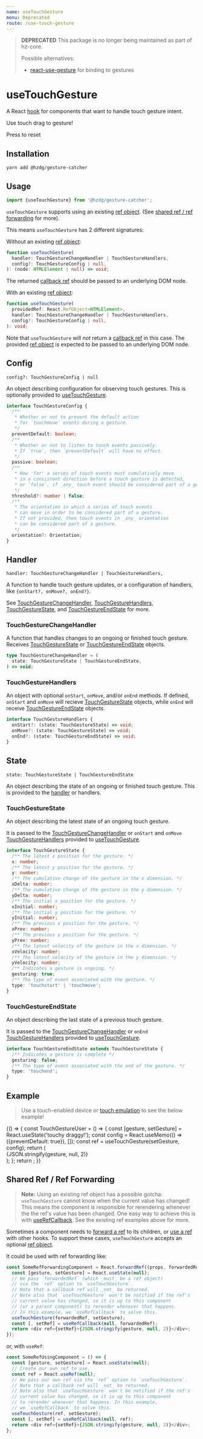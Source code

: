 ```yaml
---
name: useTouchGesture
menu: Deprecated
route: /use-touch-gesture
---
```



> **DEPRECATED**
> This package is no longer being maintained as part of hz-core.
>
> Possible alternatives:
>  - [react-use-gesture] for binding to gestures

# useTouchGesture

A React [hook] for components that want to handle touch gesture intent.

<TouchGestureVisualizer>
  <p style={{color: 'lightgray'}}>Use touch drag to gesture!</p>
  <p style={{color: 'lightgray'}}>Press to reset</p>
</TouchGestureVisualizer>

## Installation

```shell
yarn add @hzdg/gesture-catcher
```

## Usage

```js
import {useTouchGesture} from '@hzdg/gesture-catcher';
```

`useTouchGesture` supports using an existing [ref object].
(See [shared ref / ref forwarding] for more).

This means `useTouchGesture` has 2 different signatures:

Without an existing [ref object]:

```ts
function useTouchGesture(
  handler: TouchGestureChangeHandler | TouchGestureHandlers,
  config?: TouchGestureConfig | null,
): (node: HTMLElement | null) => void;
```

The returned [callback ref] should be passed to an underlying DOM node.

With an existing [ref object]:

```ts
function useTouchGesture(
  providedRef: React.RefObject<HTMLElement>,
  handler: TouchGestureChangeHandler | TouchGestureHandlers,
  config?: TouchGestureConfig | null,
): void;
```

Note that `useTouchGesture` will _not_ return a [callback ref] in this case.
The provided [ref object] is expected to be passed to an underlying DOM node.

## Config

`config?: TouchGestureConfig | null`

An object describing configuration for observing touch gestures.
This is optionally provided to [useTouchGesture].

```ts
interface TouchGestureConfig {
  /**
   * Whether or not to prevent the default action
   * for `touchmove` events during a gesture.
   */
  preventDefault: boolean;
  /**
   * Whether or not to listen to touch events passively.
   * If `true`, then `preventDefault` will have no effect.
   */
  passive: boolean;
  /**
   * How 'far' a series of touch events must cumulatively move
   * in a consistent direction before a touch gesture is detected,
   * or `false`, if _any_ touch event should be considered part of a gesture.
   */
  threshold?: number | false;
  /**
   * The orientation in which a series of touch events
   * can move in order to be considered part of a gesture.
   * If not provided, then touch events in _any_ orientation
   * can be considered part of a gesture.
   */
  orientation?: Orientation;
}
```

## Handler

`handler: TouchGestureChangeHandler | TouchGestureHandlers,`

A function to handle touch gesture updates, or a configuration of handlers,
like `{onStart?, onMove?, onEnd?}`.

See [TouchGestureChangeHandler], [TouchGestureHandlers],
[TouchGestureState], and [TouchGestureEndState] for more.

### TouchGestureChangeHandler

A function that handles changes to an ongoing or finished touch gesture.
Receives [TouchGestureState] or [TouchGestureEndState] objects.

```ts
type TouchGestureChangeHandler = (
  state: TouchGestureState | TouchGestureEndState,
) => void;
```

### TouchGestureHandlers

An object with optional `onStart`, `onMove`, and/or `onEnd` methods.
If defined, `onStart` and `onMove` will recieve [TouchGestureState] objects,
while `onEnd` will receive [TouchGestureEndState] objects.

```ts
interface TouchGestureHandlers {
  onStart?: (state: TouchGestureState) => void;
  onMove?: (state: TouchGestureState) => void;
  onEnd?: (state: TouchGestureEndState) => void;
}
```

## State

`state: TouchGestureState | TouchGestureEndState`

An object describing the state of an ongoing or finished touch gesture.
This is provided to the [handler] or handlers.

### TouchGestureState

An object describing the latest state of an ongoing touch gesture.

It is passed to the [TouchGestureChangeHandler]
or `onStart` and `onMove` [TouchGestureHandlers] provided to [useTouchGesture].

```ts
interface TouchGestureState {
  /** The latest x position for the gesture. */
  x: number;
  /** The latest y position for the gesture. */
  y: number;
  /** The cumulative change of the gesture in the x dimension. */
  xDelta: number;
  /** The cumulative change of the gesture in the y dimension. */
  yDelta: number;
  /** The initial x position for the gesture. */
  xInitial: number;
  /** The initial y position for the gesture. */
  yInitial: number;
  /** The previous x position for the gesture. */
  xPrev: number;
  /** The previous y position for the gesture. */
  yPrev: number;
  /** The latest velocity of the gesture in the x dimension. */
  xVelocity: number;
  /** The latest velocity of the gesture in the y dimension. */
  yVelocity: number;
  /** Indicates a gesture is ongoing. */
  gesturing: true;
  /** The type of event associated with the gesture. */
  type: 'touchstart' | 'touchmove';
}
```

### TouchGestureEndState

An object describing the last state of a previous touch gesture.

It is passed to the [TouchGestureChangeHandler]
or `onEnd` [TouchGestureHandlers] provided to [useTouchGesture].

```ts
interface TouchGestureEndState extends TouchGestureState {
  /** Indicates a gesture is complete */
  gesturing: false;
  /** The type of event associated with the end of the gesture. */
  type: 'touchend';
}
```

## Example

> Use a touch-enabled device or [touch emulation] to see the below example!

<Playground>
  {() => {
    const TouchGestureUser = () => {
      const [gesture, setGesture] = React.useState('touchy draggy!');
      const config = React.useMemo(() => ({preventDefault: true}), []);
      const ref = useTouchGesture(setGesture, config);
      return (
        <div
          ref={ref}
          style={{
            display: 'flex',
            justifyContent: 'center',
            alignItems: 'center',
            width: '100%',
            height: 250,
            fontSize: '2em',
          }}
        >
          {JSON.stringify(gesture, null, 2)}
        </div>
      );
    };
    return <TouchGestureUser />;
  }}
</Playground>

## Shared Ref / Ref Forwarding

> **Note:** Using an existing ref object has a possible gotcha:
> `useTouchGesture` cannot know when the current value has changed!
> This means the component is responsible for rerendering
> whenever the the ref's value has been changed.
> One easy way to achieve this is with [useRefCallback].
> See the existing ref examples above for more.

Sometimes a component needs to [forward a ref] to its children,
or [use a ref][useref] with other hooks.
To support these cases, `useTouchGesture` accepts an optional [ref object].

It could be used with ref forwarding like:

```js
const SomeRefForwardingComponent = React.forwardRef((props, forwardedRef) => {
  const [gesture, setGesture] = React.useState(null);
  // We pass `forwardedRef` (which _must_ be a ref object)
  // via the `ref` option to `useTouchGesture`.
  // Note that a callback ref will _not_ be returned.
  // Note also that `useTouchGesture` won't be notified if the ref's
  // current value has changed, so it is up to this component
  // (or a parent component) to rerender whenever that happens.
  // In this example, we `useRefCallback` to solve this.
  useTouchGesture(forwardedRef, setGesture);
  const [, setRef] = useRefCallback(null, forwardedRef);
  return <div ref={setRef}>{JSON.stringify(gesture, null, 2)}</div>;
});
```

or, with `useRef`:

```js
const SomeRefUsingComponent = () => {
  const [gesture, setGesture] = React.useState(null);
  // Create our own ref to use.
  const ref = React.useRef(null);
  // We pass our own ref via the `ref` option to `useTouchGesture`.
  // Note that a callback ref will _not_ be returned.
  // Note also that `useTouchGesture` won't be notified if the ref's
  // current value has changed, so it is up to this component
  // to rerender whenever that happens. In this example,
  // we `useRefCallback` to solve this.
  useTouchGesture(ref, setGesture);
  const [, setRef] = useRefCallback(null, ref);
  return <div ref={setRef}>{JSON.stringify(gesture, null, 2)}</div>;
};
```

[hook]: https://reactjs.org/docs/hooks-overview.html
[ref]: https://reactjs.org/docs/refs-and-the-dom.html
[useref]: https://reactjs.org/docs/hooks-reference.html#useref
[ref object]: https://reactjs.org/docs/refs-and-the-dom.html#accessing-refs
[callback ref]: https://reactjs.org/docs/refs-and-the-dom.html#callback-refs
[forward a ref]: https://reactjs.org/docs/forwarding-refs.html
[userefcallback]: /use-ref-callback
[installation]: #installation
[usage]: #usage
[config]: #config
[handler]: #handler
[state]: #state
[example]: #example
[shared ref / ref forwarding]: #shared-ref--ref-forwarding
[touch emulation]: https://developers.google.com/web/tools/chrome-devtools/device-mode/
[usetouchgesture]: #usage
[touchgesturechangehandler]: #touchgesturechangehandler
[touchgesturehandlers]: #touchgesturehandlers
[touchgestureconfig]: #touchgestureconfig
[touchgesturestate]: #touchgesturestate
[touchgestureendstate]: #touchgestureendstate
[react-use-gesture]: https://use-gesture.netlify.app/
